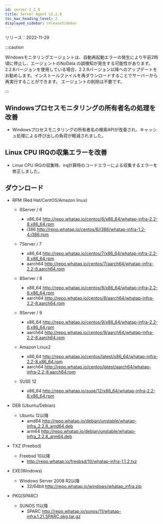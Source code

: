 ```yaml
---
id: server-2_2_8
title: Server Agent v2.2.8
toc_max_heading_level: 2
displayed_sidebar: releaseSidebar
---
```


リリース：2022-11-29

:::caution

Windowsモニタリングエージェントは、自動再起動エラーの発生により午前2時頃に停止し、エージェントのNoData の誤検知が発生する可能性があります。2.2.8バージョンを使用している場合、2.2.9バージョン以降へのアップデートをお勧めします。インストールファイルを再ダウンロードすることでサーバーから再実行することができます。 エージェントの削除は不要です。

:::

## Windowsプロセスモニタリングの所有者名の処理を改善

-   Windowsプロセスモニタリングの所有者名の検索APIが改善され、キャッシュ処理による呼び出しの負荷が軽減されました。

## Linux CPU IRQの収集エラーを改善

-   Linux CPU IRQの収集時、irq計算時のコードエラーによる収集するエラーを修正しました。

## ダウンロード

-   RPM (Red Hat/CentOS/Amazon linux)

    -   6Server / 6 
        -   x86_64 http://repo.whatap.io/centos/6/x86_64/whatap-infra-2.2-8.x86_64.rpm 
        -   i386 http://repo.whatap.io/centos/6/i386/whatap-infra-1.2-4.i386.rpm

    -   7Server / 7 
        -   x86_64 http://repo.whatap.io/centos/7/x86_64/whatap-infra-2.2-8.x86_64.rpm 
        -   aarch64 http://repo.whatap.io/centos/7/aarch64/whatap-infra-2.2-8.aarch64.rpm

    -   8Server / 8 
        -   x86_64 http://repo.whatap.io/centos/8/x86_64/whatap-infra-2.2-8.x86_64.rpm 
        -   aarch64 http://repo.whatap.io/centos/8/aarch64/whatap-infra-2.2-8.aarch64.rpm

    -   9Server / 9 
        -   x86_64 http://repo.whatap.io/centos/9/x86_64/whatap-infra-2.2-8.x86_64.rpm 
        -   aarch64 http://repo.whatap.io/centos/9/aarch64/whatap-infra-2.2-8.aarch64.rpm

    -   Amazon Linux2
        -   x86_64 http://repo.whatap.io/centos/latest/x86_64/whatap-infra-2.2-8.x86_64.rpm 
        -   aarch64 http://repo.whatap.io/centos/latest/aarch64/whatap-infra-2.2-8.aarch64.rpm

    -   SUSE 12
        -   x86_64 http://repo.whatap.io/suse/12/x86_64/whatap-infra-2.2-8.x86_64.rpm

-   DEB (Ubuntu/Debian)

    -   Ubuntu 12以降
        -   amd64 http://repo.whatap.io/debian/unstable/whatap-infra_2.2.8_amd64.deb
        -   arm64 http://repo.whatap.io/debian/unstable/whatap-infra_2.2.8_arm64.deb

-   TXZ (Freebsd)
    -   Freebsd 10以降
        -   http://repo.whatap.io/freebsd/10/whatap-infra-1.1.2.txz

-   EXE(Windows)
    -   Windows Server 2008 R2以降
        -   32/64bit http://repo.whatap.io/windows/whatap_infra.zip

-   PKG(SPARC)
    -   SUNOS 11以降
        -   SPARC http://repo.whatap.io/sunos/11/whatap-infra.1.21.SPARC.pkg.tar.gz

